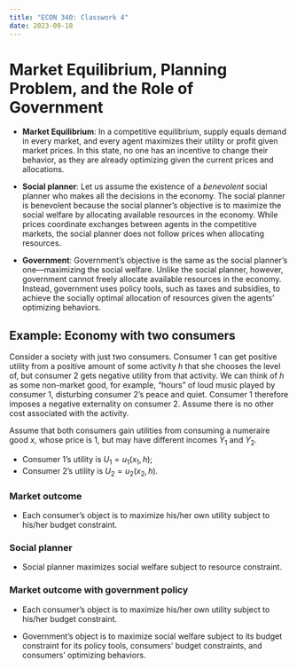 ```yaml
---
title: "ECON 340: Classwork 4"
date: 2023-09-18
---
```


# Market Equilibrium, Planning Problem, and the Role of Government

- **Market Equilibrium**: In a competitive equilibrium, supply equals demand in every market, and every agent maximizes their utility or profit given market prices. In this state, no one has an incentive to change their behavior, as they are already optimizing given the current prices and allocations. 

- **Social planner**: Let us assume the existence of a *benevolent* social planner who makes all the decisions in the economy. The social planner is benevolent because the social planner's objective is to maximize the social welfare by allocating available resources in the economy. While prices coordinate exchanges between agents in the competitive markets, the social planner does not follow prices when allocating resources.

- **Government**: Government's objective is the same as the social planner's one---maximizing the social welfare. Unlike the social planner, however, government cannot freely allocate available resources in the economy. Instead, government uses policy tools, such as taxes and subsidies, to achieve the socially optimal allocation of resources given the agents' optimizing behaviors.


## Example: Economy with two consumers
Consider a society with just two consumers. Consumer 1 can get positive utility from a positive amount of some activity $h$ that she chooses the level of, but consumer 2 gets negative utility from that activity. We can think of $h$ as some non-market good, for example, "hours" of loud music played by consumer 1, disturbing consumer 2's peace and quiet. Consumer 1 therefore imposes a negative externality on consumer 2. Assume there is no other cost associated with the activity.

Assume that both consumers gain utilities from consuming a numeraire good $x$, whose price is 1, but may have different incomes $Y_{1}$ and $Y_{2}$.

- Consumer 1's utility is $U_{1} = u_{1}(x_{1}, h)$;
- Consumer 2's utility is $U_{2} = u_{2}(x_{2}, h)$.

### Market outcome
- Each consumer's object is to maximize his/her own utility subject to his/her budget constraint.

### Social planner
- Social planner maximizes social welfare subject to resource constraint.

### Market outcome with government policy
- Each consumer's object is to maximize his/her own utility subject to his/her budget constraint.

- Government's object is to maximize social welfare subject to its budget constraint for its policy tools, consumers' budget constraints, and consumers' optimizing behaviors.

